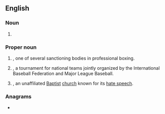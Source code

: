 ==English==

===Noun===
{{en-noun}}

# {{lb|en|medical}} {{initialism of|white blood cell|lang=en}}

===Proper noun===
{{en-proper noun}}

# {{lb|en|boxing}} {{initialism of|{{w|World Boxing Council}}|dot=|lang=en}}, one of several sanctioning bodies in professional boxing.
# {{lb|en|baseball}} {{initialism of|{{w|World Baseball Classic}}|dot=|lang=en}}, a tournament for national teams jointly organized by the International Baseball Federation and Major League Baseball.
# {{initialism of|{{w|Westboro Baptist Church}}|dot=|lang=en}}, an unaffiliated [[Baptist]] [[church]] known for its [[hate speech]].

===Anagrams===
* {{anagrams|en|a=bcw|BWC}}